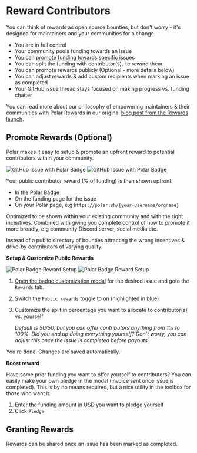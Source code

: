 # Reward Contributors

You can think of rewards as open source bounties, but don't worry - it's designed for
maintainers and your communities for a change.

- You are in full control
- Your community pools funding towards an issue
- You can [promote funding towards specific
  issues](/docs/issue-funding/workflow)
- You can split the funding with contributor(s), i.e reward them
- You can promote rewards publicly (Optional - more details below)
- You can adjust rewards & add custom recipients when marking an issue as
  completed
- Your GitHub issue thread stays focused on making progress vs. funding chatter

You can read more about our philosophy of empowering maintainers & their
communities with Polar Rewards in our original [blog post from the Rewards launch](https://blog.polar.sh/introducing-rewards/).

## Promote Rewards (Optional)

Polar makes it easy to setup & promote an upfront reward to
potential contributors within your community.

![GitHub Issue with Polar Badge](../gh-badged.dark.jpg)
![GitHub Issue with Polar Badge](../gh-badged.light.jpg)

Your public contributor reward (% of funding) is then shown upfront:

- In the Polar Badge
- On the funding page for the issue
- On your Polar page, e.g `https://polar.sh/{your-username/orgname}`

Optimized to be shown within your existing community and with the right
incentives. Combined with giving you complete control of how to promote it more
broadly, e.g community Discord server, social media etc.

Instead of a public directory of bounties attracting the wrong incentives &
drive-by contributors of varying quality.

**Setup & Customize Public Rewards**

![Polar Badge Reward Setup](../polar-issue-rewards.light.jpg)
![Polar Badge Reward Setup](../polar-issue-rewards.dark.jpg)

1. [Open the badge customization
   modal](/docs/issue-funding/workflow/#customize) for the desired issue and goto the
   `Rewards` tab.
2. Switch the `Public rewards` toggle to on (highlighted in blue)
3. Customize the split in percentage you want to allocate to contributor(s) vs.
   yourself

   _Default is 50/50, but you can offer contributors anything from 1% to 100%.
   Did you end up doing everything yourself? Don't worry, you can adjust this
   once the issue is completed before payouts._

You're done. Changes are saved automatically.

**Boost reward**

Have some prior funding you want to offer yourself to contributors? You can
easily make your own pledge in the modal (invoice sent once issue is completed).
This is by no means required, but a nice utility in the toolbox for those who
want it.

1. Enter the funding amount in USD you want to pledge yourself
2. Click `Pledge`

## Granting Rewards

Rewards can be shared once an issue has been marked as completed.
